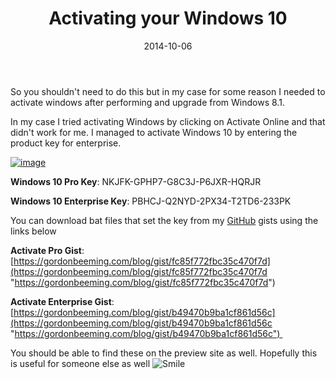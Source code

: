 ﻿---
title: 'Activating your Windows 10'
date: 2014-10-06
tags: ['Just longer than a tweet', 'Windows 10']
draft: false
summary: 'So you shouldn''t need to do this but in my case for some reason I needed to activate windows after performing and upgrade from Windows 8.1.'
---


So you shouldn't need to do this but in my case for some reason I needed to activate windows after performing and upgrade from Windows 8.1. 
 
In my case I tried activating Windows by clicking on Activate Online and that didn't work for me. I managed to activate Windows 10 by entering the product key for enterprise.
 
[![image](https://gordonbeeming.com/blog/binaries/stream/image-jpg/image/1000/0/49c67e879d0f86421f4cc7b5c1533a4372f9455a/f3244a54-2828-420b-b52d-c3cf689904d5.png "image")](https://gordonbeeming.com/blog/binaries/stream/image-jpg/image/1000/0/78eb3022cbfec2cbc1c115f10fb91b378324bc22/e2af2039-f27f-4c6b-ad95-7c1e1332d8c3.png)
 
**Windows 10 Pro Key**: NKJFK-GPHP7-G8C3J-P6JXR-HQRJR 
 
**Windows 10 Enterprise Key**: PBHCJ-Q2NYD-2PX34-T2TD6-233PK 
 
You can download bat files that set the key from my [GitHub](http://github.com) gists using the links below
 
**Activate Pro Gist**: [https://gordonbeeming.com/blog/gist/fc85f772fbc35c470f7d](https://gordonbeeming.com/blog/gist/fc85f772fbc35c470f7d "https://gordonbeeming.com/blog/gist/fc85f772fbc35c470f7d")
 
**Activate Enterprise Gist**:  [https://gordonbeeming.com/blog/gist/b49470b9ba1cf861d56c](https://gordonbeeming.com/blog/gist/b49470b9ba1cf861d56c "https://gordonbeeming.com/blog/gist/b49470b9ba1cf861d56c") 
 
You should be able to find these on the preview site as well. Hopefully this is useful for someone else as well ![Smile](https://gordonbeeming.com/images/emoticons/smile.svg)

